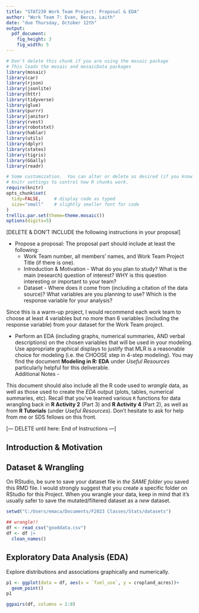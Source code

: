 ```yaml
---
title: "STAT230 Work Team Project: Proposal & EDA"
author: "Work Team 7: Evan, Becca, Laith"
date: "due Thursday, October 12th"
output: 
  pdf_document:
    fig_height: 3
    fig_width: 5
---
```


```r
# Don't delete this chunk if you are using the mosaic package
# This loads the mosaic and mosaicData packages
library(mosaic)
library(car)
library(rjson)
library(jsonlite)
library(httr)
library(tidyverse)
library(glue)
library(purrr)
library(janitor)
library(rvest)
library(robotstxt)
library(hablar)
library(utils)
library(dplyr)
library(states)
library(tigris)
library(GGally)
library(readr)
```

```r
# Some customization.  You can alter or delete as desired (if you know what you are doing).
# knitr settings to control how R chunks work.
require(knitr)
opts_chunk$set(
  tidy=FALSE,     # display code as typed
  size="small"    # slightly smaller font for code
)
trellis.par.set(theme=theme.mosaic())  
options(digits=5)
```

[DELETE & DON'T INCLUDE the following instructions in your proposal]   

* Propose a proposal: The proposal part should include at least the following:  
    + Work Team number, all members’ names, and Work Team Project Title (if there is one).
    + Introduction & Motivation - What do you plan to study? What is the main (research) question of interest? WHY is this question interesting or important to your team?
    + Dataset - Where does it come from (including a citation of the data source)? What variables are you planning to use? Which is the response variable for your analysis?  
 
Since this is a warm-up project, I would recommend each work team to choose at least 4 variables but no more than 6 variables (including the response variable) from your dataset for the Work Team project.

* Perform an EDA (including graphs, numerical summaries, AND verbal descriptions) on the chosen variables that will be used in your modeling. Use appropriate graphical displays to justify that MLR is a reasonable choice for modeling (i.e. the CHOOSE step in 4-step modeling). You may find the document **Modeling in R: EDA** under *Useful Resources* particularly helpful for this deliverable.      
Additional Notes -   

This document should also include all the R code used to *wrangle* data, as well as those used to create the *EDA* output (plots, tables, numerical summaries, etc). Recall that you've learned various `R` functions for data wrangling back in **R Activity 2** (Part 3) and **R Activity 4** (Part 2), as well as from **R Tutorials** (under *Useful Resources*). Don't hesitate to ask for help from me or SDS fellows on this front.      

[--- DELETE until here: End of Instructions ---]


## Introduction & Motivation  


## Dataset & Wrangling   

On RStudio, be sure to save your dataset file in *the SAME folder* you saved this RMD file. I would strongly suggest that you create a specific folder on RStudio for this Project. When you wrangle your data, keep in mind that it's usually safer to save the mutated/filtered dataset as a *new* dataset.     

```r
setwd("C:/Users/emaca/Documents/F2023 Classes/Stats/datasets")

```

```r
## wrangle!!  
df <- read_csv("gooddata.csv")
df <- df |> 
  clean_names()
```


## Exploratory Data Analysis (EDA)

Explore distributions and associations graphically and numerically.

```r
p1 <- ggplot(data = df, aes(x = `fuel_use`, y = cropland_acres))+
  geom_point()
p1

ggpairs(df, columns = 2:8)
```



